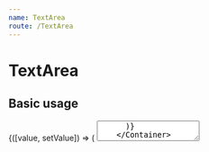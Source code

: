 ```yaml
---
name: TextArea
route: /TextArea
---
```



# TextArea

## Basic usage

<Playground>
  <div style={{ width: "50%" }}>
    <Container initialState="">
      {([value, setValue]) => (
        <TextArea
          label="Email"
          placeholder="heyyy"
          value={value}
          onChange={setValue}
          rows={4}
        />
      )}
    </Container>
    <TextArea error={true} label="Email" />
  </div>
</Playground>
